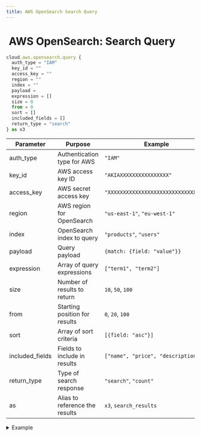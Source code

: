 ```yaml
---
title: AWS OpenSearch Search Query
---
```


# <img src="../assets/docuBadge (11).png" alt="" data-size="line"> AWS OpenSearch: Search Query <a href="#xs-awsopensearchsearchquery" id="xs-awsopensearchsearchquery"></a>

```javascript
cloud.aws.opensearch.query {
  auth_type = "IAM"
  key_id = ""
  access_key = ""
  region = ""
  index = ""
  payload =
  expression = []
  size = 0
  from = 0
  sort = []
  included_fields = []
  return_type = "search"
} as x3
```

| Parameter        | Purpose                        | Example                              |
| ---------------- | ------------------------------ | ------------------------------------ |
| auth\_type       | Authentication type for AWS    | `"IAM"`                              |
| key\_id          | AWS access key ID              | `"AKIAXXXXXXXXXXXXXXXX"`             |
| access\_key      | AWS secret access key          | `"XXXXXXXXXXXXXXXXXXXXXXXXXXXXXXXX"` |
| region           | AWS region for OpenSearch      | `"us-east-1"`, `"eu-west-1"`         |
| index            | OpenSearch index to query      | `"products"`, `"users"`              |
| payload          | Query payload                  | `{match: {field: "value"}}`          |
| expression       | Array of query expressions     | `["term1", "term2"]`                 |
| size             | Number of results to return    | `10`, `50`, `100`                    |
| from             | Starting position for results  | `0`, `20`, `100`                     |
| sort             | Array of sort criteria         | `[{field: "asc"}]`                   |
| included\_fields | Fields to include in results   | `["name", "price", "description"]`   |
| return\_type     | Type of search response        | `"search"`, `"count"`                |
| as               | Alias to reference the results | `x3`, `search_results`               |

<details>

<summary>Example</summary>

```javascript
cloud.aws.opensearch.query {
  auth_type = "IAM"
  key_id = $env.AWS_KEY_ID
  access_key = $env.AWS_SECRET_KEY
  region = "us-west-2"
  index = "products"
  payload = {
    match: {
      name: "search term"
    }
  }
  expression = ["category:electronics"]
  size = 20
  from = 0
  sort = [{price: "desc"}]
  included_fields = ["name", "price", "category"]
  return_type = "search"
} as product_results
```

* Performs advanced queries on OpenSearch
* Supports pagination with size and from
* Can sort and filter results
* Allows field selection
* Supports different return types

</details>

